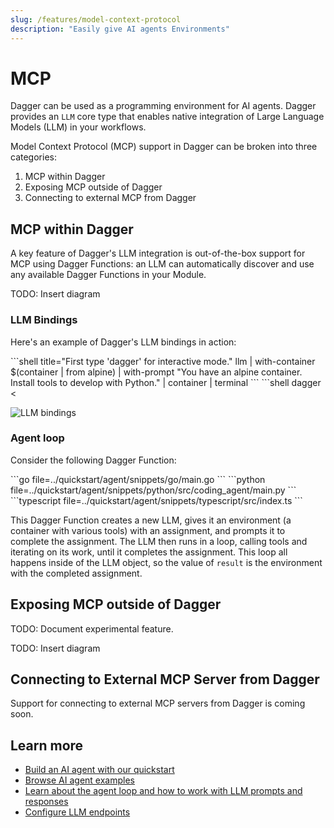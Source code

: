 ```yaml
---
slug: /features/model-context-protocol
description: "Easily give AI agents Environments"
---
```


# MCP

Dagger can be used as a programming environment for AI agents. Dagger provides an `LLM` core type that enables native integration of Large Language Models (LLM) in your workflows.

Model Context Protocol (MCP) support in Dagger can be broken into three categories:

1. MCP within Dagger
2. Exposing MCP outside of Dagger
3. Connecting to external MCP from Dagger

## MCP within Dagger

A key feature of Dagger's LLM integration is out-of-the-box support for MCP using Dagger Functions: an LLM can automatically discover and use any available Dagger Functions in your Module.

TODO: Insert diagram


### LLM Bindings

Here's an example of Dagger's LLM bindings in action:

<Tabs groupId="shell">

<TabItem value="Dagger Shell">
```shell title="First type 'dagger' for interactive mode."
llm | with-container $(container | from alpine) | with-prompt "You have an alpine container. Install tools to develop with Python." | container | terminal
```
</TabItem>

<TabItem value="System shell">
```shell
dagger <<EOF
llm |
  with-container \$(container | from alpine) |
  with-prompt "You have an alpine container. Install tools to develop with Python." |
  container |
  terminal
EOF
```
</TabItem>

</Tabs>

![LLM bindings](/img/current_docs/features/llm-api.gif)


### Agent loop

Consider the following Dagger Function:

<Tabs groupId="language">
<TabItem value="Go">
```go file=../quickstart/agent/snippets/go/main.go
```
</TabItem>
<TabItem value="Python">
```python file=../quickstart/agent/snippets/python/src/coding_agent/main.py
```
</TabItem>
<TabItem value="TypeScript">
```typescript file=../quickstart/agent/snippets/typescript/src/index.ts
```
</TabItem>
</Tabs>

This Dagger Function creates a new LLM, gives it an environment (a container with various tools) with an assignment, and prompts it to complete the assignment. The LLM then runs in a loop, calling tools and iterating on its work, until it completes the assignment. This loop all happens inside of the LLM object, so the value of `result` is the environment with the completed assignment.


## Exposing MCP outside of Dagger

TODO: Document experimental feature.

TODO: Insert diagram

## Connecting to External MCP Server from Dagger

Support for connecting to external MCP servers from Dagger is coming soon.

## Learn more

- [Build an AI agent with our quickstart](../quickstart/agent/index.mdx)
- [Browse AI agent examples](../examples.mdx#ai-agent-examples)
- [Learn about the agent loop and how to work with LLM prompts and responses](../api/llm.mdx)
- [Configure LLM endpoints](../configuration/llm.mdx)

